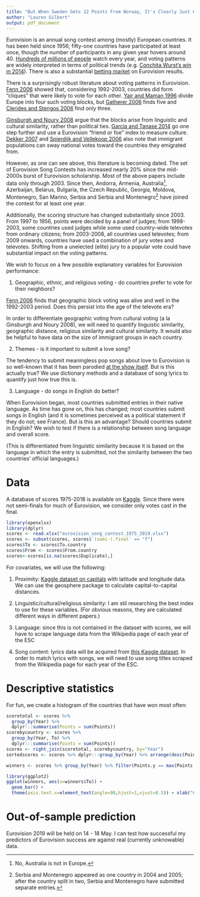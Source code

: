 ```yaml
---
title: "But When Sweden Gets 12 Points From Norway, It's Clearly Just Good Taste: The Determinants of Eurovision Success"
author: "Lauren Gilbert"
output: pdf_document
---
```


Eurovision is an annual song contest among (mostly) European countries.  It has been held since 1956; fifty-one countries have participated at least once, though the number of participants in any given year hovers around 40.  [Hundreds of millions of people](https://eurovision.tv/story/186-million-viewers-2018-eurovision-song-contest) watch every year, and voting patterns are widely interpreted in terms of political trends (e.g. [Conchita Wurst's win in 2014](https://www.youtube.com/watch?v=We1IvUe6KLo)).  There is also a substantial [betting market](https://eurovision.tv/story/186-million-viewers-2018-eurovision-song-contest) on Eurovision results.

There is a surprisingly robust literature about voting patterns in Eurovision.  [Fenn 2006](https://www.sciencedirect.com/science/article/pii/S0378437105006424?via%3Dihub) showed that, considering 1992-2003, countries did form "cliques" that were likely to vote for each other.  [Yair and Maman 1996](https://journals.sagepub.com/doi/abs/10.1177/000169939603900303) divide Europe into four such voting blocks, but [Gatherer 2006](http://jasss.soc.surrey.ac.uk/9/2/1.html) finds five and [Clerides and Stengos 2006](http://papers.econ.ucy.ac.cy/RePEc/papers/1-2006.pdf) find only three.

[Ginsburgh and Noury 2008](https://www.sciencedirect.com/science/article/pii/S0176268007000547) argue that the blocks arise from linguistic and cultural similarity, rather than political ties.  [Garcia and Tanase 2014](https://www.worldscientific.com/doi/pdf/10.1142/S0219525913500379) go one step further and use a Eurovision "friend or foe" index to measure culture.  [Dekker 2007](https://www.researchgate.net/profile/Anthony_Dekker/publication/252386008_The_Eurovision_Song_Contest_as_a_'Friendship'_Network_1/links/58a92e7aa6fdcc0e079129a3/The-Eurovision-Song-Contest-as-a-Friendship-Network-1.pdf) and [Spierdijk and  Vellekoop 2006](http://wwwhome.math.utwente.nl/~wwwtw/publications/2006/1794.pdf) also note that immigrant populations can sway national votes toward the countries they emigrated from.

However, as one can see above, this literature is becoming dated.  The set of Eurovision Song Contests has increased nearly 20% since the mid-2000s burst of Eurovision scholarship.  Most of the above papers include data only through 2003.  Since then, Andorra, Armenia, Australia[^1], Azerbaijan, Belarus, Bulgaria, the Czech Republic, Georgia, Moldova, Montenegro, San Marino, Serbia and Serbia and Montenegro[^2] have joined the contest for at least one year.

[^1]: No, Australia is not in Europe.
[^2]: Serbia and Montenegro appeared as one country in 2004 and 2005; after the country split in two, Serbia and Montenegro have submitted separate entries.

Additionally, the scoring structure has changed substantially since 2003.  From 1997 to 1956, points were decided by a panel of judges; from 1998-2003, some countries used judges while some used country-wide televotes from ordinary citizens; from 2003-2008, all countries used televotes; from 2009 onwards, countries have used a combination of jury votes and televotes.  Shifting from a unelected (elite) jury to a popular vote could have substantial impact on the voting patterns.

We wish to focus on a few possible explanatory variables for Eurovision performance:

1.  Geographic, ethnic, and religious voting - do countries prefer to vote for their neighbors?

[Fenn 2006](https://www.sciencedirect.com/science/article/pii/S0378437105006424?via%3Dihub) finds that geographic block voting was alive and well in the 1992-2003 period.  Does this persist into the age of the televote era?

In order to differentiate geographic voting from cultural voting (a la Ginsburgh and Noury 2008), we will need to quantify linguistic similarity, geographic distance, religious similarity and cultural similarity.  It would also be helpful to have data on the size of immigrant groups in each country.

2. Themes - is it important to submit a love song?

The tendency to submit meaningless pop songs about love to Eurovision is so well-known that it has been parodied [at the show itself](https://www.youtube.com/watch?v=Cv6tgnx6jTQ).  But is this actually true?  We use dictionary methods and a database of song lyrics to quantify just how true this is.

3.  Language - do songs in English do better?

When Eurovision began, most countries submitted entries in their native language.  As time has gone on, this has changed; most countries submit songs in English (and it is sometimes perceived as a political statement if they do not; see France).  But is this an advantage?  Should countries submit in English?  We wish to test if there is a relationship between song language and overall score.

(This is differentiated from linguistic similarity because it is based on the language in which the entry is submitted, not the similarity between the two countries' official languages.)

# Data

A database of scores 1975-2018 is available on [Kaggle](https://www.kaggle.com/datagraver/eurovision-song-contest-scores-19752018).  Since there were not semi-finals for much of Eurovision, we consider only votes cast in the final.

``` r
library(openxlsx)
library(dplyr)
scores <- read.xlsx("eurovision_song_contest_1975_2019.xlsx")
scores <- subset(scores, scores$`(semi-).final` == "f")
scores$To <- scores$To.country
scores$From <- scores$From.country
scores<-scores[is.na(scores$Duplicate),]
```

For covariates, we will use the following:

1.  Proximity: [Kaggle dataset on capitals](https://www.kaggle.com/nikitagrec/world-capitals-gps) with latitude and longitude data.  We can use the geosphere package to calculate capital-to-capital distances.

2.  Linguistic/cultural/religious similarity: I am stil researching the best index to use for these variables.  (For obvious reasons, they are calculated different ways in different papers.)

3.  Language: since this is not contained in the dataset with scores, we will have to scrape language data from the Wikipedia page of each year of the ESC

4.  Song content: lyrics data will be acquired from [this Kaggle dataset](https://www.kaggle.com/gyani95/380000-lyrics-from-metrolyrics).  In order to match lyrics with songs, we will need to use song titles scraped from the Wikipedia page for each year of the ESC.

# Descriptive statistics

For fun, we create a histogram of the countries that have won most often:

``` r
scoretotal <- scores %>% 
  group_by(Year) %>% 
  dplyr:::summarise(Points = sum(Points))
scorebycountry <- scores %>% 
  group_by(Year, To) %>% 
  dplyr:::summarise(Points = sum(Points))
scores <- right_join(scoretotal, scorebycountry, by="Year")
sortedscores <- scores %>% dplyr:::group_by(Year) %>% arrange(desc(Points.y), .by_group = TRUE)

winners <- scores %>% group_by(Year) %>% filter(Points.y == max(Points.y))

library(ggplot2)
ggplot(winners, aes(x=winners$To)) +
  geom_bar() +
  theme(axis.text.x=element_text(angle=90,hjust=1,vjust=0.5)) + xlab("Countries") + ylab("Number of wins")
```

# Out-of-sample prediction

Eurovision 2019 will be held on 14 - 18 May.  I can test how successful my predictors of Eurovision success are against real (currently unknowable) data.